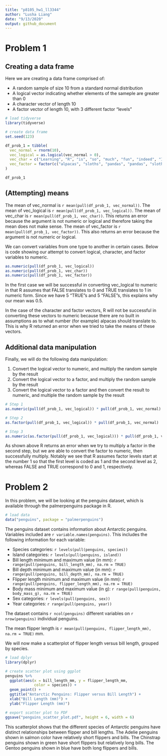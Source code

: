```yaml
---
title: "p8105_hw1_ll3344"
author: "Lusha Liang"
date: "9/13/2020"
output: github_document
---
```


# Problem 1

## Creating a data frame

Here we are creating a data frame comprised of:

* A random sample of size 10 from a standard normal distribution
* A logical vector indicating whether elements of the sameple are greater than 0
* A character vector of length 10
* A factor vector of length 10, with 3 different factor "levels"

```r
# load tidyverse
library(tidyverse)

# create data frame                 
set.seed(123)

df_prob_1 = tibble(
  vec_normal = rnorm(10),
  vec_logical = as.logical(vec_normal > 0),
  vec_char = c("Learning", "R", "is", "so", "much", "fun", "indeed", "I", "do", "declare"),
  vec_factor = factor(c("alpacas", "sloths", "pandas", "pandas", "sloths", "alpacas", "alpacas", "alpacas", "sloths", "pandas"))
)

df_prob_1

```

## (Attempting) means
The mean of vec_normal is `r mean(pull(df_prob_1, vec_normal))`. 
The mean of vec_logical is `r mean(pull(df_prob_1, vec_logical))`. 
The mean of vec_char is `r mean(pull(df_prob_1, vec_char))`. This returns an error because the argument is not numeric or logical and therefore taking the mean does not make sense. 
The mean of vec_factor is `r mean(pull(df_prob_1, vec_factor))`. This also returns an error because the argument is not numeric or logical. 

We can convert variables from one type to another in certain cases. Below is code showing our attempt to convert logical, character, and factor variables to numeric. 

```r
as.numeric(pull(df_prob_1, vec_logical))
as.numeric(pull(df_prob_1, vec_char))
as.numeric(pull(df_prob_1, vec_factor))
```

In the first case we will be successful in converting vec_logical to numeric in that R assumes that FALSE translates to 0 and TRUE translates to 1 in numeric form. Since we have 5 "TRUE"s and 5 "FALSE"s, this explains why our mean was 0.5. 

In the case of the character and factor vectors, R will not be successful in converting these vectors to numeric because there are no built in assumptions as to what number (for example) alpacas should translate to. This is why R returned an error when we tried to take the means of these vectors. 

## Additional data manipulation
Finally, we will do the following data manipulation: 

1. Convert the logical vector to numeric, and multiply the random sample by the result
2. Convert the logical vector to a factor, and multiply the random sample by the result
3. Convert the logical vector to a factor and then convert the result to numeric, and multiple the random sample by the result

```r
# Step 1
as.numeric(pull(df_prob_1, vec_logical)) * pull(df_prob_1, vec_normal)

# Step 2
as.factor(pull(df_prob_1, vec_logical)) * pull(df_prob_1, vec_normal)

# Step 3
as.numeric(as.factor(pull(df_prob_1, vec_logical))) * pull(df_prob_1, vec_normal)
```

As shown above R returns an error when we try to multiply a factor in the second step, but we are able to convert the factor to numeric, then successfully multiply. Notably we see that R assumes factor levels start at the number 1 so that the first level is coded as 1 and the second level as 2, whereas FALSE and TRUE correspond to 0 and 1, respectively. 

# Problem 2

In this problem, we will be looking at the penguins dataset, which is available through the palmerpenguins package in R. 

```r
# load data
data("penguins", package = "palmerpenguins")
```

The penguins dataset contains information about Antarctic penguins. Variables included are `r variable.names(penguins)`. This includes the following information for each variable: 

* Species categories: `r levels(pull(penguins, species))`
* Island categories: `r levels(pull(penguins, island))`
* Bill length minimum and maximum value (in mm): `r range(pull(penguins, bill_length_mm), na.rm = TRUE)`
* Bill depth minimum and maximum value (in mm): `r range(pull(penguins, bill_depth_mm), na.rm = TRUE)`
* Flipper length minimum and maximum value (in mm): `r range(pull(penguins, flipper_length_mm), na.rm = TRUE)`
* Body mass minimum and maximum value (in g): `r range(pull(penguins, body_mass_g), na.rm = TRUE)`
* Sex categories: `r levels(pull(penguins, sex))`
* Year categories: `r range(pull(penguins, year))`

The dataset contains `r ncol(penguins)` different variables on `r nrow(penguins)` individual penguins. 

The mean flipper length is `r mean(pull(penguins, flipper_length_mm), na.rm = TRUE)` mm. 

We will now make a scatterplot of flipper length versus bill length, grouped by species. 

```r
# load dplyr
library(dplyr)

# create scatter plot using ggplot
penguins %>% 
  ggplot(aes(x = bill_length_mm, y = flipper_length_mm, 
             color = species)) +
  geom_point() + 
  ggtitle("Antarctic Penguins: Flipper versus Bill Length") + 
  xlab("Bill Length (mm)") + 
  ylab("Flipper Length (mm)")

# export scatter plot to PDF
ggsave("penguins_scatter_plot.pdf", height = 6, width = 6)
```

This scatterplot shows that the different species of Antarctic penguins have distinct relationships between flipper and bill lengths. The Adelie penguins shown in salmon color have relatively short flippers and bills. The Chinstrap penguins shown in green have short flippers but relatively long bills. The Gentoo penguins shown in blue have both long flippers and bills. 
